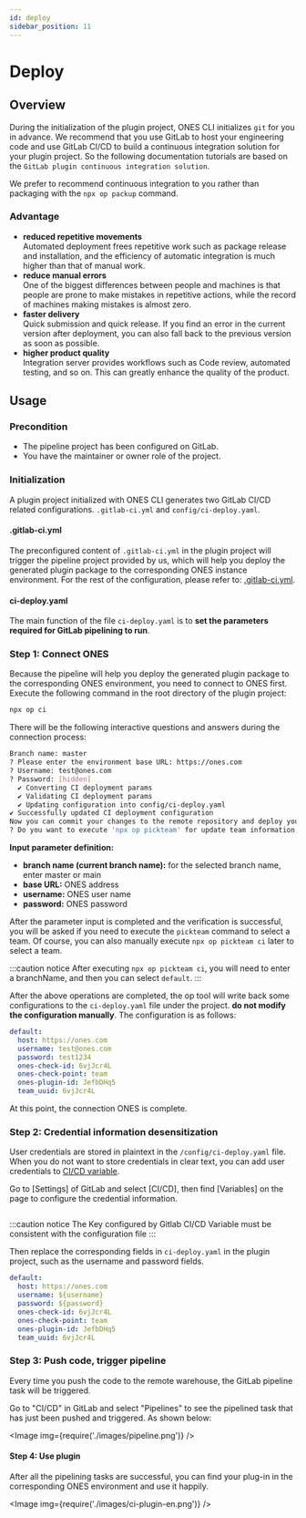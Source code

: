 ```yaml
---
id: deploy
sidebar_position: 11
---
```



# Deploy

## Overview

During the initialization of the plugin project, ONES CLI initializes `git` for you in advance. We recommend that you use GitLab to host your engineering code and use GitLab CI/CD to build a continuous integration solution for your plugin project. So the following documentation tutorials are based on the `GitLab plugin continuous integration solution`.

We prefer to recommend continuous integration to you rather than packaging with the `npx op packup` command.

### Advantage

- **reduced repetitive movements**  
  Automated deployment frees repetitive work such as package release and installation, and the efficiency of automatic integration is much higher than that of manual work.
- **reduce manual errors**  
  One of the biggest differences between people and machines is that people are prone to make mistakes in repetitive actions, while the record of machines making mistakes is almost zero.
- **faster delivery**  
  Quick submission and quick release. If you find an error in the current version after deployment, you can also fall back to the previous version as soon as possible.
- **higher product quality**  
  Integration server provides workflows such as Code review, automated testing, and so on. This can greatly enhance the quality of the product.

## Usage

### Precondition

- The pipeline project has been configured on GitLab.
- You have the maintainer or owner role of the project.

### Initialization

A plugin project initialized with ONES CLI generates two GitLab CI/CD related configurations. `.gitlab-ci.yml` and `config/ci-deploy.yaml`.

#### .gitlab-ci.yml

The preconfigured content of `.gitlab-ci.yml` in the plugin project will trigger the pipeline project provided by us, which will help you deploy the generated plugin package to the corresponding ONES instance environment. For the rest of the configuration, please refer to: [.gitlab-ci.yml](https://docs.gitlab.cn/jh/ci/yaml/gitlab_ci_yaml.html).

#### ci-deploy.yaml

The main function of the file `ci-deploy.yaml` is to **set the parameters required for GitLab pipelining to run**.

### Step 1: Connect ONES

Because the pipeline will help you deploy the generated plugin package to the corresponding ONES environment, you need to connect to ONES first. Execute the following command in the root directory of the plugin project:

```bash
npx op ci
```

There will be the following interactive questions and answers during the connection process:

```bash
Branch name: master
? Please enter the environment base URL: https://ones.com
? Username: test@ones.com
? Password: [hidden]
  ✔ Converting CI deployment params
  ✔ Validating CI deployment params
  ✔ Updating configuration into config/ci-deploy.yaml
✔ Successfully updated CI deployment configuration
Now you can commit your changes to the remote repository and deploy your project
? Do you want to execute 'npx op pickteam' for update team information into config file? (Y/n)
```

**Input parameter definition:**

- **branch name (current branch name):** for the selected branch name, enter master or main
- **base URL:** ONES address
- **username:** ONES user name
- **password:** ONES password

After the parameter input is completed and the verification is successful, you will be asked if you need to execute the `pickteam` command to select a team. Of course, you can also manually execute `npx op pickteam ci` later to select a team.

:::caution notice
After executing `npx op pickteam ci`, you will need to enter a branchName, and then you can select `default`.
:::

After the above operations are completed, the op tool will write back some configurations to the `ci-deploy.yaml` file under the project. **do not modify the configuration manually**. The configuration is as follows:

```yaml title="/config/ci-deploy.yaml"
default:
  host: https://ones.com
  username: test@ones.com
  password: test1234
  ones-check-id: 6vjJcr4L
  ones-check-point: team
  ones-plugin-id: JefbDHq5
  team_uuid: 6vjJcr4L
```

At this point, the connection ONES is complete.

### Step 2: Credential information desensitization

User credentials are stored in plaintext in the `/config/ci-deploy.yaml` file. When you do not want to store credentials in clear text, you can add user credentials to [CI/CD variable](https://gitlab.plugins.myones.net/help/ci/variables/index.md#add-a-cicd-variable-to-a-project).

Go to [Settings] of GitLab and select [CI/CD], then find [Variables] on the page to configure the credential information.

<p>
  <Image img={require('./images/variable.png')} />
</p>

:::caution notice
The Key configured by Gitlab CI/CD Variable must be consistent with the configuration file
:::

Then replace the corresponding fields in `ci-deploy.yaml` in the plugin project, such as the username and password fields.

```yaml title="config/ci-deploy.yaml"
default:
  host: https://ones.com
  username: ${username}
  password: ${password}
  ones-check-id: 6vjJcr4L
  ones-check-point: team
  ones-plugin-id: JefbDHq5
  team_uuid: 6vjJcr4L
```

### Step 3: Push code, trigger pipeline

Every time you push the code to the remote warehouse, the GitLab pipeline task will be triggered.

Go to "CI/CD" in GitLab and select "Pipelines" to see the pipelined task that has just been pushed and triggered. As shown below:

<Image img={require('./images/pipeline.png')} />

#### Step 4: Use plugin

After all the pipelining tasks are successful, you can find your plug-in in the corresponding ONES environment and use it happily.

<Image img={require('./images/ci-plugin-en.png')} />
